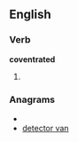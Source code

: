 
==English==

===Verb===
'''coventrated'''

# {{past of|[[coventrate]]}}

===Anagrams===
* {{alphagram|acdeenorttv}}
* [[detector van#English|detector van]]